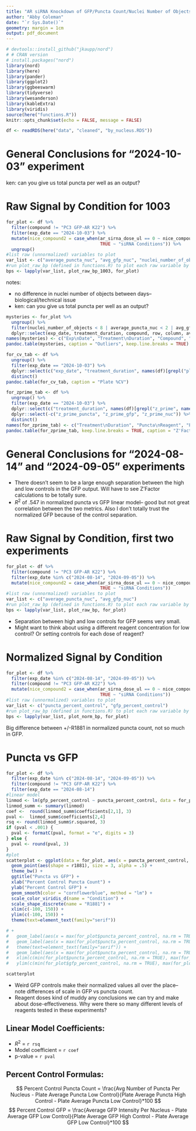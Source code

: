```yaml
---
title: "AR siRNA Knockdown of GFP/Puncta Count/Nuclei Number of Objects"
author: "Abby Coleman"
date: "`r Sys.Date()`"
geometry: margin = 1cm
output: pdf_document
---
```


```r
# devtools::install_github("jkaupp/nord")
# # CRAN version
# install.packages("nord")
library(nord)
library(here)
library(pander)
library(ggplot2)
library(ggbeeswarm)
library(tidyverse)
library(wesanderson)
library(kableExtra)
library(viridis)
source(here("functions.R"))
knitr::opts_chunk$set(echo = FALSE, message = FALSE)
```

```r
df <- readRDS(here("data", "cleaned", "by_nucleus.RDS"))
```

# General Conclusions for "2024-10-03" experiment

ken: can you give us total puncta per well as an output?


# Raw Signal by Condition for 1003

```r
for_plot <- df %>%
  filter(compound != "PC3 GFP-AR K22") %>%
  filter(exp_date == "2024-10-03") %>%
  mutate(nice_compound2 = case_when(ar_sirna_dose_ul == 0 ~ nice_compound,
                                    TRUE ~ "siRNA Conditions")) %>%
  ungroup()
#list raw (unnormalized) variables to plot
var_list <- c("average_puncta_nuc", "avg_gfp_nuc", "nuclei_number_of_objects")
#run plot_raw_bp (defined in functions.R) to plot each raw variable by condition
bps <- lapply(var_list, plot_raw_bp_1003, for_plot)
```

notes:

* no difference in nuclei number of objects between days-- biological/technical issue
* ken: can you give us total puncta per well as an output?

\newpage

```r
mysteries <- for_plot %>%
  ungroup() %>%
  filter(nuclei_number_of_objects < 8 | average_puncta_nuc < 2 | avg_gfp_nuc > 512) %>%
  dplyr::select(exp_date, treatment_duration, compound, row, column, average_puncta_nuc, avg_gfp_nuc, nuclei_number_of_objects)
names(mysteries) <- c("Exp\nDate", "Treatment\nDuration", "Compound", "Row", "Column", "Avg\nPuncta", "Avg\nGFP", "Nuclei\nCount")
pandoc.table(mysteries, caption = "Outliers", keep.line.breaks = TRUE)
```

```r
for_cv_tab <- df %>%
  ungroup() %>%
  filter(exp_date == "2024-10-03") %>%
  dplyr::select(c("exp_date", "treatment_duration", names(df)[grepl("plate_cv", names(df))])) %>%
  distinct()
pandoc.table(for_cv_tab, caption = "Plate %CV")
```


```r
for_zprime_tab <- df %>% 
  ungroup() %>%
  filter(exp_date == "2024-10-03") %>%
  dplyr::select(c("treatment_duration", names(df)[grepl("z_prime", names(df))])) %>%
  dplyr::select(-c("z_prime_puncta", "z_prime_gfp", "z_prime_nuc")) %>%
  distinct()
names(for_zprime_tab) <- c("Treatment\nDuration", "Puncta\nReagent", "Puncta\nScramble", "Puncta\nNo Treatment", "GFP\nReagent", "GFP\nScramble", "GFP\nNo Treatment", "Nucleus Count\nReagent", "Nucleus Count\nScramble", "Nucleus Count\nNo Treatment")
pandoc.table(for_zprime_tab, keep.line.breaks = TRUE, caption = "Z'Factor")

```

\newpage

# General Conclusions for "2024-08-14" and "2024-09-05" experiments

  * There doesn't seem to be a large enough separation between the high and low controls in the GFP output. Will have to see Z'Factor calculations to be totally sure. 
  * $R^2$ of .547 in normalized puncta vs GFP linear model-- good but not great correlation between the two metrics. Also I don't totally trust the normalized GFP because of the control separation.


# Raw Signal by Condition, first two experiments

```r
for_plot <- df %>%
  filter(compound != "PC3 GFP-AR K22") %>%
  filter(exp_date %in% c("2024-08-14", "2024-09-05")) %>%
  mutate(nice_compound2 = case_when(ar_sirna_dose_ul == 0 ~ nice_compound,
                                    TRUE ~ "siRNA Conditions"))
#list raw (unnormalized) variables to plot
var_list <- c("average_puncta_nuc", "avg_gfp_nuc")
#run plot_raw_bp (defined in functions.R) to plot each raw variable by condition
bps <- lapply(var_list, plot_raw_bp, for_plot)
```

  * Separation between high and low controls for GFP seems very small.
  * Might want to think about using a different reagent concentration for low control? Or setting controls for each dose of reagent?

\newpage

# Normalized Signal by Condition

```r
for_plot <- df %>%
  filter(exp_date %in% c("2024-08-14", "2024-09-05")) %>%
  filter(compound != "PC3 GFP-AR K22") %>%
  mutate(nice_compound2 = case_when(ar_sirna_dose_ul == 0 ~ nice_compound,
                                    TRUE ~ "siRNA Conditions"))
#list raw (unnormalized) variables to plot
var_list <- c("puncta_percent_control", "gfp_percent_control")
#run plot_raw_bp (defined in functions.R) to plot each raw variable by condition
bps <- lapply(var_list, plot_norm_bp, for_plot)
```

Big difference between +/-R1881 in normalized puncta count, not so much in GFP.

\newpage

# Puncta vs GFP

```r
for_plot <- df %>%
  filter(exp_date %in% c("2024-08-14", "2024-09-05")) %>%
  filter(compound != "PC3 GFP-AR K22") %>%
  filter(exp_date == "2024-08-14")
#linear model
linmod <- lm(gfp_percent_control ~ puncta_percent_control, data = for_plot)
linmod_summ <- summary(linmod)
coef <-  round(linmod_summ$coefficients[2,1], 3)
pval <-  linmod_summ$coefficients[2,4]
rsq <- round(linmod_summ$r.squared, 3)
if (pval < .001) {
  pval <- formatC(pval, format = "e", digits = 3)
} else {
  pval <- round(pval, 3)
}
#plot
scatterplot <- ggplot(data = for_plot, aes(x = puncta_percent_control, y = gfp_percent_control, color = nice_compound_nobreak)) +
  geom_point(aes(shape = r1881), size = 3, alpha = .5) +
  theme_bw() +
  ggtitle("Puncta vs GFP") +
  xlab("Percent Control Puncta Count") +
  ylab("Percent Control GFP") +
  geom_smooth(color = "cornflowerblue", method = "lm") +
  scale_color_viridis_d(name = "Condition") +
  scale_shape_discrete(name = "R1881") +
  xlim(c(-100, 150)) +
  ylim(c(-100, 150)) +
  theme(text=element_text(family="serif"))

# +
#   geom_label(aes(x = max(for_plot$puncta_percent_control, na.rm = TRUE), y = min(for_plot$gfp_percent_control, na.rm = TRUE)), label = paste("Pval:", pval), hjust = 1)
#   geom_label(aes(x = max(for_plot$puncta_percent_control, na.rm = TRUE), y = min(for_plot$gfp_percent_control, na.rm = TRUE) + 30), label = paste("Rsq:", rsq), hjust = 1) +
#   theme(text=element_text(family="serif")) +
#   geom_label(aes(x = max(for_plot$puncta_percent_control, na.rm = TRUE), y = min(for_plot$gfp_percent_control, na.rm = TRUE) + 60), label = paste("Coef:", coef), hjust = 1) +
#   xlim(c(min(for_plot$puncta_percent_control, na.rm = TRUE), max(for_plot$puncta_percent_control, na.rm = TRUE))) +
#   ylim(c(min(for_plot$gfp_percent_control, na.rm = TRUE), max(for_plot$gfp_percent_control, na.rm = TRUE)))

scatterplot
```


 
  * Weird GFP controls make their normalized values all over the place-- note differences of scale in GFP vs puncta count.
  * Reagent doses kind of muddy any conclusions we can try and make about dose-effectiveness. Why were there so many different levels of reagents tested in these experiments?

## Linear Model Coefficients:
  * $R^2$ = `r rsq`
  * Model coefficient = `r coef`
  * p-value = `r pval`

## Percent Control Formulas:

$$
Percent Control Puncta Count = \frac{Avg Number of Puncta Per Nucleus - Plate Average Puncta Low Control}{Plate Average Puncta High Control - Plate Average Puncta Low Control}*100
$$
$$
Percent Control GFP = \frac{Average GFP Intensity Per Nucleus - Plate Average GFP Low Control}{Plate Average GFP High Control - Plate Average GFP Low Control}*100
$$


